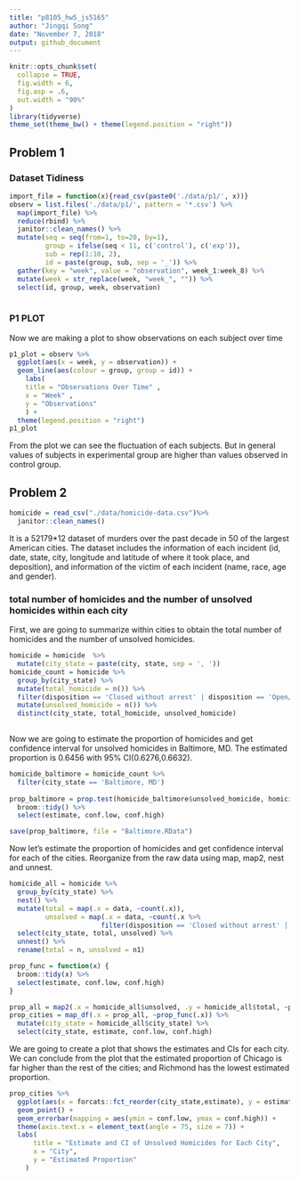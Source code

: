```yaml
---
title: "p8105_hw5_js5165"
author: "Jingqi Song"
date: "November 7, 2018"
output: github_document
---
```


```r
knitr::opts_chunk$set(
  collapse = TRUE,
  fig.width = 6,
  fig.asp = .6,
  out.width = "90%"
)
library(tidyverse)
theme_set(theme_bw() + theme(legend.position = "right"))
```

## Problem 1
### Dataset Tidiness

```r
import_file = function(x){read_csv(paste0('./data/p1/', x))}
observ = list.files('./data/p1/', pattern = '*.csv') %>% 
  map(import_file) %>% 
  reduce(rbind) %>% 
  janitor::clean_names() %>% 
  mutate(seq = seq(from=1, to=20, by=1),
         group = ifelse(seq < 11, c('control'), c('exp')),
         sub = rep(1:10, 2),
         id = paste(group, sub, sep = '_')) %>% 
  gather(key = "week", value = "observation", week_1:week_8) %>%
  mutate(week = str_replace(week, "week_", "")) %>% 
  select(id, group, week, observation)
  
```

### P1 PLOT

Now we are making a plot to show observations on each subject over time

```r
p1_plot = observ %>% 
  ggplot(aes(x = week, y = observation)) + 
  geom_line(aes(colour = group, group = id)) +
    labs(
    title = "Observations Over Time" ,
    x = "Week" ,
    y = "Observations"
    ) +
  theme(legend.position = "right")
p1_plot
```

From the plot we can see the fluctuation of each subjects. But in general values of subjects in experimental group are higher than values observed in control group.

## Problem 2

```r
homicide = read_csv("./data/homicide-data.csv")%>%
  janitor::clean_names()
```

It is a 52179*12 dataset of murders over the past decade in 50 of the largest American cities. The dataset includes the information of each incident (id, date, state, city, longitude and latitude of where it took place, and deposition), and information of the victim of each incident (name, race, age and gender).

### total number of homicides and the number of unsolved homicides within each city

First, we are going to summarize within cities to obtain the total number of homicides and the number of unsolved homicides.

```r
homicide = homicide  %>% 
  mutate(city_state = paste(city, state, sep = ', ')) 
homicide_count = homicide %>% 
  group_by(city_state) %>% 
  mutate(total_homicide = n()) %>% 
  filter(disposition == 'Closed without arrest' | disposition == 'Open/No arrest') %>% 
  mutate(unsolved_homicide = n()) %>% 
  distinct(city_state, total_homicide, unsolved_homicide)
  
```

Now we are going to estimate the proportion of homicides and get confidence interval for unsolved homicides in Baltimore, MD.
The estimated proportion is 0.6456 with 95% CI(0.6276,0.6632).

```r
homicide_baltimore = homicide_count %>% 
  filter(city_state == 'Baltimore, MD')
  
prop_baltimore = prop.test(homicide_baltimore$unsolved_homicide, homicide_baltimore$total_homicide) %>% 
  broom::tidy() %>% 
  select(estimate, conf.low, conf.high)

save(prop_baltimore, file = "Baltimore.RData")
```

Now let's estimate the proportion of homicides and get confidence interval for each of the cities.
Reorganize from the raw data using map, map2, nest and unnest.

```r
homicide_all = homicide %>% 
  group_by(city_state) %>% 
  nest() %>% 
  mutate(total = map(.x = data, ~count(.x)),
         unsolved = map(.x = data, ~count(.x %>% 
                       filter(disposition == 'Closed without arrest' | disposition == 'Open/No arrest')))) %>%
  select(city_state, total, unsolved) %>% 
  unnest() %>% 
  rename(total = n, unsolved = n1) 

prop_func = function(x) {
  broom::tidy(x) %>% 
  select(estimate, conf.low, conf.high)
}

prop_all = map2(.x = homicide_all$unsolved, .y = homicide_all$total, ~prop.test(.x, .y))
prop_cities = map_df(.x = prop_all, ~prop_func(.x)) %>% 
  mutate(city_state = homicide_all$city_state) %>% 
  select(city_state, estimate, conf.low, conf.high)
```

We are going to create a plot that shows the estimates and CIs for each city.
We can conclude from the plot that the estimated proportion of Chicago is far higher than the rest of the cities; and Richmond has the lowest estimated proportion.

```r
prop_cities %>% 
  ggplot(aes(x = forcats::fct_reorder(city_state,estimate), y = estimate, color = city_state)) +
  geom_point() +
  geom_errorbar(mapping = aes(ymin = conf.low, ymax = conf.high)) +
  theme(axis.text.x = element_text(angle = 75, size = 7)) +
  labs(
      title = "Estimate and CI of Unsolved Homicides for Each City",
      x = "City",
      y = "Estimated Proportion"
    )
```
